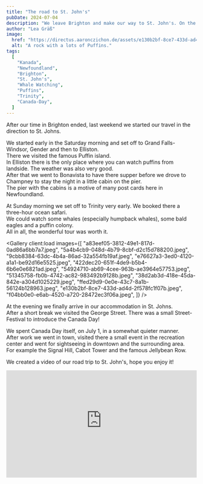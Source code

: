 ```yaml
---
title: "The road to St. John's"
pubDate: 2024-07-04
description: "We leave Brighton and make our way to St. John's. On the way there we made some stops."
author: "Lea Gräß"
image:
  href: "https://directus.aaronczichon.de/assets/e130b2bf-8ce7-433d-ad4d-2f578fc1f07b.jpeg?quality=70&width=1600"
  alt: "A rock with a lots of Puffins."
tags:
  [
    "Kanada",
    "Newfoundland",
    "Brighton",
    "St. John's",
    "Whale Watching",
    "Puffins",
    "Trinity",
    "Canada-Day",
  ]
---
```



After our time in Brighton ended, last weekend we started our travel in the direction to St. Johns.

We started early in the Saturday morning and set off to Grand Falls-Windsor, Gender and then to Elliston.  
There we visited the famous Puffin island.  
In Elliston there is the only place where you can watch puffins from landside. The weather was also very good.  
After that we went to Bonavista to have there supper before we drove to Champney to stay the night in a little cabin on the pier.  
The pier with the cabins is a motive of many post cards here in Newfoundland.

At Sunday morning we set off to Trinity very early. We booked there a three-hour ocean safari.  
We could watch some whales (especially humpback whales), some bald eagles and a puffin colony.  
All in all, the wonderful tour was worth it.

<Gallery
  client:load
  images={[
    "a83eef05-3812-49e1-817d-0ad86a6bb7a7.jpeg",
    "5a4b4cb9-048d-4b79-8cbf-d2c15d788200.jpeg",
    "9cbb8384-63dc-4b4a-86ad-32a554fb19af.jpeg",
    "e76627a3-3ed0-4120-a1a1-be92d16e5525.jpeg",
    "422dec20-651f-4de9-b5b4-6b6e0e6821ad.jpeg",
    "54924710-ab69-4cee-963b-ae3964e57753.jpeg",
    "51345758-fb0b-4742-ac82-983492b9128b.jpeg",
    "38d2ab3d-418e-45da-842e-a304d1025229.jpeg",
    "ffed29d9-0e0e-43c7-8a1b-56124b128963.jpeg",
    "e130b2bf-8ce7-433d-ad4d-2f578fc1f07b.jpeg",
    "f04bb0e0-e6ab-4520-a720-28472ec3f06a.jpeg",
  ]}
/>

At the evening we finally arrive in our accommodation in St. Johns.  
After a short break we visited the George Street. There was a small Street-Festival to introduce the Canada Day!

We spent Canada Day itself, on July 1, in a somewhat quieter manner.  
After work we went in town, visited there a small event in the recreation center and went for sightseeing in downtown and the surrounding area.  
For example the Signal Hill, Cabot Tower and the famous Jellybean Row.

We created a video of our road trip to St. John's, hope you enjoy it!

<div style="position: relative; padding-top: 56.25%;">
  <iframe
    src="https://customer-rnx58v5rm01lsk0m.cloudflarestream.com/f22d5259361a077f16ceea24d87963a8/iframe?poster=https%3A%2F%2Fcustomer-rnx58v5rm01lsk0m.cloudflarestream.com%2Ff22d5259361a077f16ceea24d87963a8%2Fthumbnails%2Fthumbnail.jpg%3Ftime%3D%26height%3D600"
    loading="lazy"
    style="border: none; position: absolute; top: 0; left: 0; height: 100%; width: 100%;"
    allow="accelerometer; gyroscope; autoplay; encrypted-media; picture-in-picture;"
    allowfullscreen="true"
  ></iframe>
</div>
